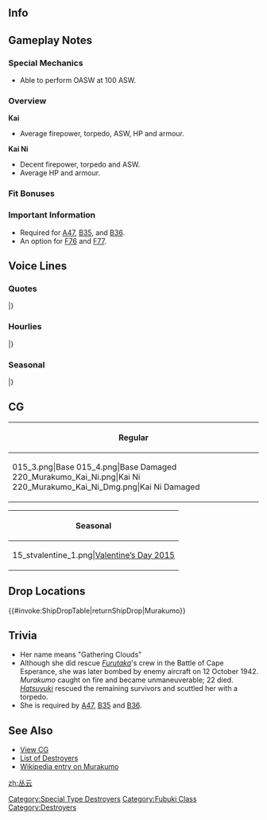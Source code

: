 ==Info==
{{KanmusuInfo|ID=015}}
{{KanmusuInfo|ID=015a}}
{{KanmusuInfo|ID=220}}

==Gameplay Notes==
===Special Mechanics===
* Able to perform OASW at 100 ASW.

===Overview===
'''Kai'''
* Average firepower, torpedo, ASW, HP and armour.  

'''Kai Ni'''
* Decent firepower, torpedo and ASW.
* Average HP and armour.

===Fit Bonuses===
{{:{{BASEPAGENAME}}/Equipment Bonuses}}
{{clear}}

===Important Information===
* Required for [[Quests#A47|A47]], [[Quests#B35|B35]], and [[Quests#B36|B36]].
* An option for [[Quests#F76|F76]] and [[Quests#F77|F77]].

==Voice Lines==
===Quotes===
{{ShipquoteHeader}}
{{ShipquoteKai
|scenario = Introduction
|origin = あんたが司令官ね。ま、せいぜい頑張りなさい！
|translation = So you're the Commander. Well, work as hard as you can!
|audio = Murakumo-Introduction.ogg
}}
{{ShipquoteKai
|scenario = Introduction
|kai2 = yes
|origin = 司令官、まぁ、今日もがんばりなさい、付き合ってあげるわ。
|translation = Well Commander, do your best today too. I'll keep you company.
|audio = MurakumoKai2-Introduction.ogg
}}
{{ShipquoteKai
|scenario = Library
|origin = 特型駆逐艦、5番艦の叢雲よ。
え、知らないって？全く、ありえないわね。
南方作戦や、古鷹の救援、数々の作戦に参加した名艦の私を知らないって、あんた、もぐりでしょ！
|translation = I'm the 5th ship of the Special Type destroyers, Murakumo.<ref>Special Type destroyers refers to the Fubuki, Ayanami and Akatsuki-classes which were designated as such because they represented such a leap in performance over previous destroyer classes.</ref>
Eh, you don't know me? I swear, unbelievable.
I participated in the Southern Operations, the Rescue of Furutaka and many other operations; and you say you don't know me, you've got your head in the sand!<ref>Southern Operations refers to the Japanese invasions of South East Asia and Oceania, namely operations [https://en.wikipedia.org/wiki/Battle_of_Borneo_(1941%E2%80%9342) B], [https://en.wikipedia.org/wiki/Invasion_of_Sumatra_(1942) L, T], [https://en.wikipedia.org/wiki/Japanese_occupation_of_the_Andaman_Islands D] and the [Battle of Sunda Strait The Rescue of Furutaka refers to the attempt to rescue Furutaka after the [https://en.wikipedia.org/wiki/Battle_of_Cape_Esperance Battle of Cape Esperance].</ref>
|audio = Murakumo-Library.ogg
}}
{{ShipquoteKai
|scenario = Secretary 1
|origin = 何をしているの？
|translation = What are you doing?
|audio = Murakumo-Secretary_1.ogg
}}
{{ShipquoteKai
|scenario = Secretary 1
|kai2 = yes
|origin = アンタ…ま、いいわ。もう…
|translation =You... Well, it's fine, jeez...
|audio = MurakumoKai2-Secretary 1.ogg
}}
{{ShipquoteKai
|scenario = Secretary 2
|origin = 落ち着きがないのねえ…大丈夫？
|translation = You're being very restless... are you alright?
|audio = Murakumo-Secretary_2.ogg
}}
{{ShipquoteKai
|scenario = Secretary 2
|kai2 = yes
|origin = 落ち着きがないのねえ…本当に。それで艦隊指揮が務まるの？
|translation = You really are... restless. Are you fit to command the fleet?
|audio = MurakumoKai2-Secretary 2.ogg
}}
{{ShipquoteKai
|scenario = Secretary 3
|origin = アンタ…酸素魚雷を食らわせるわよ！
|translation = I'll... make you eat these oxygen torpedoes!
|audio = Murakumo-Secretary_3.ogg
}}
{{ShipquoteKai
|scenario = Secretary Idle
|origin = あんた、一体いつまでこの叢雲をここで待たせるつもりなの！？何なの、どういう了見なの！？…ったく、早くしてよ！
|translation = How long do you intend to keep me here!? What are you trying to do!? ...I swear, hurry up!
|audio = Murakumo-Idle.ogg
}}
{{ShipquoteKai
|scenario = Secretary (Married)
|kai2 = yes
|origin = っ…何なの！？だから、その顔は何なの！？あんた、基本的なことが分かってないんじゃないの！？仕方ないから、ずっと教育してあげるわ！
|translation = Hey... What is it!? I said, what's with that look!? Don't you understand basic words!? It can't be helped, I'll educate you!
|audio = MurakumoKai2-Secretary Married.ogg
}}
{{ShipquoteKai
|scenario = Wedding
|origin = あんたのこと、まぁ、嫌いじゃないっていうか。別に命令聞いてあげても…何よ！べ、別にそんな意味じゃないし！
|translation =I don't really dislike you. I guess you can give me whatever orders you like... What! I-I didn't mean it like that!
|audio = Murakumo-Wedding.ogg
}}
{{ShipquoteKai
|scenario = Player's Score
|origin = 高速暗号通信よ、内容を読みなさい。
|translation = Read what's in this this priority encrypted message.
|audio = Murakumo-Looking_At_Scores.ogg
}}
{{ShipquoteKai
|scenario = Player's Score
|kai2 = yes
|origin = 今頃情報を確認するの？遅いわ！早く確認なさいな。
|translation = Will you check the intelligence now? You're slow! Hurry up and check it.
|audio = MurakumoKai2-Looking At Scores.ogg
}}
{{ShipquoteKai
|scenario = Joining the Fleet
|origin = ぐっ、出撃するわ！
|translation = Ugh, I'm sortieing!
|audio = Murakumo-Joining_A_Fleet.ogg
}}
{{ShipquoteKai
|scenario = Joining the Fleet
|kai2 = yes
|origin = よーし！ 叢雲、出撃するわ！ ついてらっしゃい！
|translation = Alright! I'm sortieing! Follow me!
|audio = MurakumoKai2-Joining A Fleet.ogg
}}
{{ShipquoteKai
|scenario = Equipment 1
|origin = 悪くないわ、私の魅力が増すのね。
|translation = Not bad, this will make me more attractive right.
|audio = Murakumo-Equipment_1.ogg
}}
{{ShipquoteKai
|scenario = Equipment 1
|kai2 = yes
|origin = 悪くはないわ。貰ってあげる。
|translation = Not bad. I accept it.
|audio = MurakumoKai2-Equipment 1.ogg
}}
{{ShipquoteKai
|scenario = Equipment 2
|origin = これでもっと戦えるわ…うん、何に？感謝なんかしていないし！
|translation = With this I can fight harder... Yup, what? I didn't say I was grateful!
|audio = Murakumo-Equipment_2.ogg
}}
{{ShipquoteKai
|scenario = Equipment 2
|kai2 = yes
|origin = いいわね、こういうのを待っていたのよ。やれば出来るじゃない！
|translation = This is nice, I was waiting for something like this. You can do this!<ref>She's implying that the Commander is actually good at his job.</ref>
|audio = MurakumoKai2-Equipment 3.ogg
}}
{{ShipquoteKai
|scenario = Equipment 3
|origin = 悪くないわ。
|translation = Not bad.
|audio = Murakumo-Equipment_3.ogg
}}
{{ShipquoteKai
|scenario = Equipment 3
|kai2 = yes
|origin = いいけれど？
|translation = It's fine, I guess?
|audio = MurakumoKai2-Equipment 3.ogg
}}
{{ShipquoteKai
|scenario = Supply
|origin = 貰っておくわ。
|translation = I accept this.
|audio = Murakumo-Supply.ogg
}}
{{ShipquoteKai
|scenario = Docking (Minor Damage)
|origin = 少し服が汚れたわ。
|translation = My clothes got a little dirty.
|audio = Murakumo-Docking_Minor.ogg
}}
{{ShipquoteKai
|scenario = Docking (Major Damage)
|origin = ウー…わ、私がドック入りなんて…屈辱…！！
|translation = Whoa~... I'm going into the docks... How humiliating...!!
|audio = Murakumo-Docking_Major.ogg
}}
{{ShipquoteKai
|scenario = Construction
|origin = 艦隊に新しいメンバーが加わったようね。
|translation = Looks like a new member has joined the fleet.
|audio = Murakumo-Construction.ogg
}}
{{ShipquoteKai
|scenario = Returning from Sortie
|origin = 作戦完了ね、艦隊が帰投したわ。
|translation = The operation is over, the fleet has retuned to port.
|audio = Murakumo-Returning_From_Sortie.ogg
}}
{{ShipquoteKai
|scenario = Returning from Sortie
|kai2 = yes
|origin = 作戦完了ね。艦隊が帰投よ。ま、みんな無事でよかったわ。
|translation = The operation is over. The fleet has returned to port. Well, it's good that everyone is safe.
|audio = MurakumoKai2-Returning From Sortie.ogg
}}
{{ShipquoteKai
|scenario = Starting a Sortie
|origin = フフッ、いよいいくさばね。
|translation = Fufu~ It's finally time to head to the battlefield.
|audio = Murakumo-Starting_A_Sortie.ogg
}}
{{ShipquoteKai
|scenario = Starting a Sortie
|kai2 = yes
|origin = 改装された叢雲の力、いよいよいくさばで発揮するのね！悪くないわ！
|translation = It's time to display the power of my remodel on the battlefield. Not bad!
|audio = MurakumoKai2-Starting A Sortie.ogg
}}
{{ShipquoteKai
|scenario = Starting a Battle
|origin = 沈みなさい！
|translation = Sink!
|audio = Murakumo-Battle_Start.ogg
}}
{{ShipquoteKai
|scenario = Starting a Battle
|kai2 = yes
|origin = 海の底に、消えろっ！
|translation = Disappear to the depths!
|audio = MurakumoKai2-Battle Start.ogg
}}
{{ShipquoteKai
|scenario = Attack
|origin = 邪魔よ！
|translation = You're in the way!
|audio = Murakumo-Attack.ogg
}}
{{ShipquoteKai
|scenario = Night Battle Attack
|origin = 私の前を遮る愚か者め…沈めぇ！
|translation = You fools who dare stand in my way... Sink!
|audio = Murakumo-Night_Attack.ogg
}}
{{ShipquoteKai
|scenario = Night Battle
|origin = ここからが、私の本番なのよ！
|translation = This is where I really shine!
|audio = Murakumo-Night_Battle.ogg
}}
{{ShipquoteKai
|scenario = Night Battle
|kai2 = yes
|origin = 追い詰めるわ。逃がしはしない！
|translation = We'll pursue them. We won't let them get away!
|audio = MurakumoKai2-Night_Battle.ogg
}}
{{ShipquoteKai
|scenario = MVP
|origin = ま、当然の結果よね。なに、不満なの？
|translation = Well, this is the expected outcome. What, are you dissatisfied?
|audio = Murakumo-MVP.ogg
}}
{{ShipquoteKai
|scenario = Minor Damage 1
|origin = っ…！
|translation = Gah...!
|audio = Murakumo-Minor_Damage_1.ogg
}}
{{ShipquoteKai
|scenario = Minor Damage 2
|origin = きゃあっ！
|translation = Kyaah!
|audio = Murakumo-Minor_Damage_2.ogg
}}
{{ShipquoteKai
|scenario = Major Damage
|origin = や、やだ…ありえない…
|translation = N-no way... Impossible...
|audio = Murakumo-Major_Damage.ogg
}}
{{ShipquoteKai
|scenario = Sunk
|origin = 許さない…許さないんだからぁっ！
|translation = I won't... forgive you!
|audio = Murakumo-Sunk.ogg
}}
|} <references/>

{{clear}}

===Hourlies===
{{ShipquoteHeader | type = hourly}}
{{ShipquoteKai
|scenario = 00:00 
|origin = ちょうど零時よ。今宵はこの叢雲が秘書艦を務めるわ。何よ、その顔は！　相変わらず無礼な子ね！
|translation = It's midnight. I'll be your secretary ship this evening. What's with that look! You're rude as usual!
|audio = Murakumo-00.ogg
}}
{{ShipquoteKai
|scenario = 01:00 
|origin = マルヒトマルマルよ。今夜は静かね…。
|translation = It's 0100. Tonight sure is quiet...
|audio = Murakumo-01.ogg
}}
{{ShipquoteKai
|scenario = 02:00 
|origin = マルフタマルマル。静かね…。いつもこうだといいのだけれど。
|translation = 0200. It's quiet... It'd be nice if it was always like this.
|audio = Murakumo-02.ogg
}}
{{ShipquoteKai
|scenario = 03:00 
|origin = マルサンマルマルになったわ。あんたも…っ、何？寝てるの？
|translation = It turned 0300. Are you still... What? Are you asleep?
|audio = Murakumo-03.ogg
}}
{{ShipquoteKai
|scenario = 04:00 
|origin = マルヨンマルマルよ。起きた？ま、いいわ。私が見ておくから、休んでおきなさい。
|translation = It's 0400. You're awake? Well, it's fine. I'll keep watch so you get some rest.
|audio = Murakumo-04.ogg
}}
{{ShipquoteKai
|scenario = 05:00 
|origin = マルゴーマルマル。そろそろ朝ね。ほら、起きなさい！　朝よ。眩しいわね、朝日が。
|translation = 0500. It's almost morning. Come on, wake up! It's morning. Isn't the sunrise dazzling?
|audio = Murakumo-05.ogg
}}
{{ShipquoteKai
|scenario = 06:00 
|origin = マルロクマルマル！　艦隊、総員起こし！さあ、始めるわよ！
|translation = 0600! All hands assemble! Now, let's get started!
|audio = Murakumo-06.ogg
}}
{{ShipquoteKai
|scenario = 07:00 
|origin = マルナナマルマルよ！　まず私に朝餉の支度をしてくれるかしら。はぁ？　何言ってるの？　急いで！
|translation = It's 0700! First, can you get me my breakfast. Huh? What did you say? Hurry up!
|audio = Murakumo-07.ogg
}}
{{ShipquoteKai
|scenario = 08:00 
|origin = マルハチマルマル。そうね、朝餉の味は、まあ、まあまあね。もう少し味噌を薄くしてちょうだい。あぁ、次からでいいわよ。
|translation = 0800. That's right, that breakfast tasted, well, so-so. Please dilute the miso more. Ah, starting from next time is fine.
|audio = Murakumo-08.ogg
}}
{{ShipquoteKai
|scenario = 09:00 
|origin = マルキューマルマルよ。片付け終わった？　それじゃあ艦隊運用を始めましょう。まず遠征ね。第三艦隊でいい？　行って！
|translation = It's 0900. Did you finish cleaning up? Now then, let's begin the fleet operations. First is expeditions huh. Is using the 3rd fleet fine? Let's go!
|audio = Murakumo-09.ogg
}}
{{ShipquoteKai
|scenario = 10:00 
|origin = ヒトマルマルマル。ああ、吹雪。元気そうじゃない。よかった、こっちもまあまあよ。しっかりね。
|translation = 1000. Ah, Fubuki. You look great. That's good, I'm not doing to baad either. Take care.
|audio = Murakumo-10.ogg
}}
{{ShipquoteKai
|scenario = 11:00 
|origin = ヒトヒトマルマルよ。ああ、十一駆の子？…まあね、戦友よ。大事な、ね。
|translation = 1100. Ah, the DesDiv11 girls? ...Well, they are my sisters in arms. They're important to me.<ref>DesDiv11 is Hatsuyuki (Flagship), Miyuki, Shirayuki and Fubuki.</ref>
|audio = Murakumo-11.ogg
}}
{{ShipquoteKai
|scenario = 12:00 
|origin = ヒトフタマルマルよ。さあ昼餉は何を出してくれるの？　え？　何その顔は！　まさか用意してないの！？　どういうこと！？
|translation = It's 1200. Now, what are we having for lunch? Eh? What's with that face! It can't be that you didn't prepare anything!? What's the meaning of this!?
|audio = Murakumo-12.ogg
}}
{{ShipquoteKai
|scenario = 13:00 
|origin = ヒトサンマルマル。…あぁもう、いいわ！じゃあ私がやったげる。高くつくわよ？覚えてなさいな！貸しにしといてあげる。
|translation = 1300... Ah, jeez fine! I'll go make it. This will be expensive you know? Remember this! It's just a loan.
|audio = Murakumo-13.ogg
}}
{{ShipquoteKai
|scenario = 14:00 
|origin = ヒトヨンマルマルよ。どう、満足した？　簡単だけれど、悪くはないでしょ？　イイ駆逐艦というのは、そういうものよ？
|translation = It's 1400. Well, are you satisfied? It was just something simple but, it wasn't bad right? Just what you'd expect from a good destroyer right?
|audio = Murakumo-14.ogg
}}
{{ShipquoteKai
|scenario = 15:00 
|origin = ヒトゴーマルマル。ああ、古鷹さん。探してたのよ？　なかなか見つからなくて。　…でも、元気そうでよかった。本当にね。
|translation = 1500. Ah, Furutaka-san. I was looking for you you know? But you're pretty hard to find... But, I'm glad you're doing well. Really glad.<ref>She was ordered to assist Furutaka that had already sunk after the [https://en.wikipedia.org/wiki/Battle_of_Cape_Esperance Battle of Cape Esperance]. Along with Shirayuki, she headed to Furutaka's last known position but couldn't find her.</ref>
|audio = Murakumo-15.ogg
}}
{{ShipquoteKai
|scenario = 16:00 
|origin = ヒトロクマルマルよ。そろそろ夕方ね。艦隊を港に戻しましょ。夕陽って…あ゛っ、何でもないわ！　…あんたには、関係ないの…
|translation = It's 1600. It's almost evening huh. Let's return the fleet to port. The sunset is... Ah, it's nothing! ...It's nothing to do with you...
|audio = Murakumo-16.ogg
}}
{{ShipquoteKai
|scenario = 17:00 
|origin = ヒトナナマルマル。…何よ？　怒ったの？　小さな男ね。え、違う？　じゃあ何よ！　言いなさい？
|translation = 1700... What? Are you angry? You're so thin-skinned. Eh, I'm wrong? Then what is it! Tell me?
|audio = Murakumo-17.ogg
}}
{{ShipquoteKai
|scenario = 18:00 
|origin = ヒトハチマルマル。ふーん、そういうこと？　んふっ、カワイイわね、あんた。少しは褒めてあげてもいいわ？　…少しだけ、ね。
|translation = 1800. Humph, so that was it? Humph, you're cute. It's fine to praise you a little right? ...Just a little.
|audio = Murakumo-18.ogg
}}
{{ShipquoteKai
|scenario = 19:00 
|origin = ヒトキューマルマルよ。そういえば、お腹すいたわね。夕餉はどうするの？
|translation = It's 1900. Now that I think about it, I'm hungry. What are we doing for dinner?
|audio = Murakumo-19.ogg
}}
{{ShipquoteKai
|scenario = 20:00 
|origin = フタマルマルマル。この匂いは…ん？　白雪？　その鍋は…あなた、カレー作ったの？　こんなにたくさん…。仕方ないわね、頂くわ！
|translation = 2000. This smell is... Hmmm? Shirayuki? That pot is... You made curry? So much of it... Can't be helped then, I'll have some!
|audio = Murakumo-20.ogg
}}
{{ShipquoteKai
|scenario = 21:00 
|origin = フタヒトマルマル！　白雪、あなた、料理上手いわね！　どこで習ったの…え？　主計学校？　…そう、あったわね、そういうの。
|translation = 2100! You're good at cooking Shirayuki! Where did you learn how to cook... Eh? Accounting School? ...Right, there was something like that.<ref>Referring to the [https://ja.wikipedia.org/wiki/%E6%B5%B7%E8%BB%8D%E7%B5%8C%E7%90%86%E5%AD%A6%E6%A0%A1 Naval Accounting Academy] that mainly functioned as a vocational high school for future members of the Navy.</ref>
|audio = Murakumo-21.ogg
}}
{{ShipquoteKai
|scenario = 22:00 
|origin = フタフタマルマル。もうすっかり夜ね。夜は、あまり好きではないわ。私は青空が好き。青空に高く高く昇る白い雲が好き。
|translation = 2200. It's really night now. I don't realy like nighttime. I like the blue sky.  I like it when the white clouds climb really high into the blue sky.<ref>She was sunk by bombs and torpedoes at dawn.</ref>
|audio = Murakumo-22.ogg
}}
{{ShipquoteKai
|scenario = 23:00 
|origin = フタサンマルマル。あっという間に一日も終わりね。あんたもよく頑張ったわ。明日も、…明日も、付き合ってあげても、いい、わ。
|translation = 2300. The day will be over soon. You worked pretty hard. I'm fine... I'm fine with accompanying you tomorrow too.
|audio = Murakumo-23.ogg
}}
|} <references/>

{{clear}}

===Seasonal===
{{SeasonalHeaderOld}}
{{SeasonalQuote
|scenario = [[Seasonal/Christmas_2014|Christmas 2014]]
|origin =クリ…スマ、ス？西洋のお祭りでしょ。私、そういうのは…？…！な、なにこれ？美味しい！えぇっ！？
|translation =	Christ… mas? That’s a Western celebration. I’m not interested in…? …! Wh-what’s this? It’s delicious! Eeh!?
|audio = Murakumo_Christmas_2015_Sec1.ogg
|notes =
}}
{{SeasonalQuote
|scenario = [[Seasonal/New_Year_2015|New Year 2015]]
|origin = 謹賀新年ねっ、ほんっと仕方ない、今年もあんたに付き合ってあげるわ・・・ったく・・・
|translation =	Happy New Year,  I really got no choice but to spend the next year with you again… I swear…
|audio = Murakumo_New_Years_Day_2016.ogg
|notes = 
}}
{{SeasonalQuote
|scenario = [[Seasonal/Valentine%27s_Day_2015|Valentine’s Day 2015]]
|origin = これっ、そこに落ちてたわよっ！あ"っ、私が買ってきたもんじゃないからっ！あんたのじゃないのっ？…はやく、持って行ってよ！
|translation =	I found these on the floor over there! Ah, I didn’t buy these! Aren’t they yours? …Just take it off my hands!
|audio =Murakumo _Valentine_Sec1.ogg
|notes = 
}}
{{SeasonalQuote
|scenario = [[Seasonal/Second_Anniversary|2nd Anniversary]]
|origin =そうか、今日は特別の日じゃない？よーし！あんたも付いてらっしゃい！|translation =	That’s right, isn’t today a special day? Alright! You come with me too!
|audio =015_Murakumo _2ndAnniv.mp3
|notes = 
}}
{{SeasonalQuote
|scenario = [[Seasonal/Rainy_Season_2015|Rainy Season 2015]]
|origin = 梅雨か…ま、嫌いじゃないわ。少しゆっくりできるじゃない。あなたは嫌いなの？
|translation =	It’s the rainy season… Well, I don’t dislike it. We can take it a bit slowly. Do you dislike it?
|audio = Murakumo_Rainy_Secretary_1.ogg
|notes =
}}
|}<references/>

{{clear}}

==CG==
{| class="mw-collapsible mw-collapsed wikitable" style="width: 100%;"
!Regular
|-
|<gallery>
015_3.png|Base
015_4.png|Base Damaged
220_Murakumo_Kai_Ni.png|Kai Ni
220_Murakumo_Kai_Ni_Dmg.png|Kai Ni Damaged
</gallery>
|}

{| class="mw-collapsible mw-collapsed wikitable" style="width: 100%;"
!Seasonal
|-
|<gallery>
15_stvalentine_1.png|[[Seasonal/Valentine%27s_Day_2015|Valentine’s Day 2015]]
</gallery>
|}

==Drop Locations==
{{#invoke:ShipDropTable|returnShipDrop|Murakumo}}

==Trivia==
*Her name means "Gathering Clouds"
*Although she did rescue ''[[Furutaka]]'''s crew in the Battle of Cape Esperance, she was later bombed by enemy aircraft on 12 October 1942. ''Murakumo'' caught on fire and became unmaneuverable; 22 died. ''[[Hatsuyuki]]'' rescued the remaining survivors and scuttled her with a torpedo.
*She is required by [[Quest#A47|A47]], [[Quest#B35|B35]] and [[Quest#B36|B36]].

==See Also==
*[[{{PAGENAMEE}}/Gallery|View {{PAGENAME}} CG]]
*[[EliteDD|List of Destroyers]]
*[[wikipedia:Japanese_destroyer_Murakumo_(1928)|Wikipedia entry on Murakumo]]
{{shiplist}}
[[Category:Special Type Destroyers]]
[[Category:Fubuki Class]]
[[Category:Destroyers]]
[[zh:丛云]]